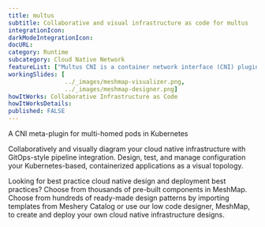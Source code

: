 ```yaml
---
title: multus
subtitle: Collaborative and visual infrastructure as code for multus
integrationIcon: 
darkModeIntegrationIcon: 
docURL: 
category: Runtime
subcategory: Cloud Native Network
featureList: ["Multus CNI is a container network interface (CNI) plugin for Kubernetes that enables attaching multiple network interfaces to pods","Create a multi-homed pod that has multiple interfaces.","The multus-daemon will be deployed to all nodes as local agent."]
workingSlides: [
				../_images/meshmap-visualizer.png,
				../_images/meshmap-designer.png]
howItWorks: Collaborative Infrastructure as Code
howItWorksDetails: 
published: FALSE
---
```

A CNI meta-plugin for multi-homed pods in Kubernetes
<p>
    Collaboratively and visually diagram your cloud native infrastructure with GitOps-style pipeline integration. Design, test, and manage configuration your Kubernetes-based, containerized applications as a visual topology.
</p>
<p>
    Looking for best practice cloud native design and deployment best practices? Choose from thousands of pre-built components in MeshMap. Choose from hundreds of ready-made design patterns by importing templates from Meshery Catalog or use our low code designer, MeshMap, to create and deploy your own cloud native infrastructure designs.
</p>